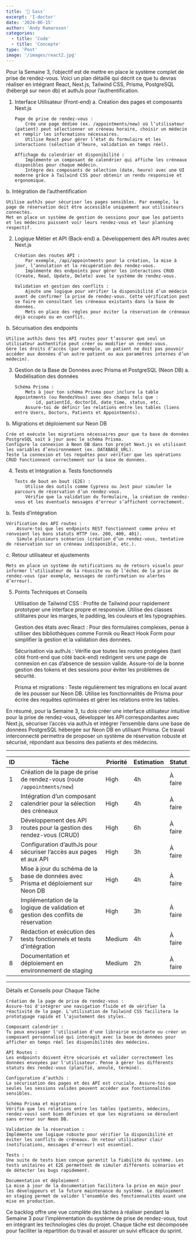 ```yaml
---
title: '🚀 Sass'
excerpt: 'I-doctor'
date: '2024-06-15'
author: 'Andy Ramaroson'
categories:
  - title: 'Code'
  - title: 'Concepte'
type: 'Post'
image: '/images/react2.jpg'
---
```


Pour la Semaine 3, l’objectif est de mettre en place le système complet de prise de rendez-vous. Voici un plan détaillé qui décrit ce que tu devras réaliser en intégrant React, Next.js, Tailwind CSS, Prisma, PostgreSQL (hébergé sur neon db) et authJs pour l’authentification.

1.  Interface Utilisateur (Front-end)
    a. Création des pages et composants Next.js

        Page de prise de rendez-vous :
            Crée une page dédiée (ex. /appointments/new) où l’utilisateur (patient) peut sélectionner un créneau horaire, choisir un médecin et remplir les informations nécessaires.
            Utilise React pour gérer l’état du formulaire et les interactions (sélection d’heure, validation en temps réel).

        Affichage du calendrier et disponibilité :
            Implémente un composant de calendrier qui affiche les créneaux disponibles pour chaque médecin.
            Intègre des composants de sélection (date, heure) avec une UI moderne grâce à Tailwind CSS pour obtenir un rendu responsive et ergonomique.

b. Intégration de l’authentification

    Utilise authJs pour sécuriser les pages sensibles. Par exemple, la page de réservation doit être accessible uniquement aux utilisateurs connectés.
    Met en place un système de gestion de sessions pour que les patients et les médecins puissent voir leurs rendez-vous et leur planning respectif.

2.  Logique Métier et API (Back-end)
    a. Développement des API routes avec Next.js

        Création des routes API :
            Par exemple, /api/appointments pour la création, la mise à jour, l’annulation et la récupération des rendez-vous.
            Implémente des endpoints pour gérer les interactions CRUD (Create, Read, Update, Delete) avec le système de rendez-vous.

        Validation et gestion des conflits :
            Ajoute une logique pour vérifier la disponibilité d’un médecin avant de confirmer la prise de rendez-vous. Cette vérification peut se faire en consultant les créneaux existants dans la base de données.
            Mets en place des règles pour éviter la réservation de créneaux déjà occupés ou en conflit.

b. Sécurisation des endpoints

    Utilise authJs dans tes API routes pour t’assurer que seul un utilisateur authentifié peut créer ou modifier un rendez-vous.
    Gère les droits d’accès (par exemple, un patient ne doit pas pouvoir accéder aux données d’un autre patient ou aux paramètres internes d’un médecin).

3.  Gestion de la Base de Données avec Prisma et PostgreSQL (Neon DB)
    a. Modélisation des données

        Schéma Prisma :
            Mets à jour ton schéma Prisma pour inclure la table Appointments (ou RendezVous) avec des champs tels que :
                id, patientId, doctorId, date_time, status, etc.
            Assure-toi de définir les relations entre les tables (liens entre Users, Doctors, Patients et Appointments).

b. Migrations et déploiement sur Neon DB

    Crée et exécute les migrations nécessaires pour que ta base de données PostgreSQL soit à jour avec le schéma Prisma.
    Configure la connexion à Neon DB dans ton projet Next.js en utilisant les variables d’environnement (ex. DATABASE_URL).
    Teste la connexion et les requêtes pour vérifier que les opérations CRUD fonctionnent correctement sur la base de données.

4.  Tests et Intégration
    a. Tests fonctionnels

        Tests de bout en bout (E2E) :
            Utilise des outils comme Cypress ou Jest pour simuler le parcours de réservation d’un rendez-vous.
            Vérifie que la validation du formulaire, la création de rendez-vous et les éventuels messages d’erreur s’affichent correctement.

b. Tests d’intégration

    Vérification des API routes :
        Assure-toi que les endpoints REST fonctionnent comme prévu et renvoient les bons statuts HTTP (ex. 200, 400, 401).
        Simule plusieurs scénarios (création d’un rendez-vous, tentative de réservation sur un créneau indisponible, etc.).

c. Retour utilisateur et ajustements

    Mets en place un système de notifications ou de retours visuels pour informer l’utilisateur de la réussite ou de l’échec de la prise de rendez-vous (par exemple, messages de confirmation ou alertes d’erreur).

5. Points Techniques et Conseils

   Utilisation de Tailwind CSS :
   Profite de Tailwind pour rapidement prototyper une interface propre et responsive. Utilise des classes utilitaires pour les marges, le padding, les couleurs et les typographies.

   Gestion des états avec React :
   Pour des formulaires complexes, pense à utiliser des bibliothèques comme Formik ou React Hook Form pour simplifier la gestion et la validation des données.

   Sécurisation via authJs :
   Vérifie que toutes les routes protégées (tant côté front-end que côté back-end) redirigent vers une page de connexion en cas d’absence de session valide.
   Assure-toi de la bonne gestion des tokens et des sessions pour éviter les problèmes de sécurité.

   Prisma et migrations :
   Teste régulièrement tes migrations en local avant de les pousser sur Neon DB.
   Utilise les fonctionnalités de Prisma pour écrire des requêtes optimisées et gérer les relations entre les tables.

En résumé, pour la Semaine 3, tu dois créer une interface utilisateur intuitive pour la prise de rendez-vous, développer les API correspondantes avec Next.js, sécuriser l’accès via authJs et intégrer l’ensemble dans une base de données PostgreSQL hébergée sur Neon DB en utilisant Prisma. Ce travail interconnecté permettra de proposer un système de réservation robuste et sécurisé, répondant aux besoins des patients et des médecins.

---

| **ID** | **Tâche**                                                                                           | **Priorité** | **Estimation** | **Statut** |
|--------|-----------------------------------------------------------------------------------------------------|--------------|----------------|------------|
| 1      | Création de la page de prise de rendez-vous (route `/appointments/new`)                             | High         | 4h             | À faire    |
| 2      | Intégration d’un composant calendrier pour la sélection des créneaux                                | High         | 4h             | À faire    |
| 3      | Développement des API routes pour la gestion des rendez-vous (CRUD)                                 | High         | 6h             | À faire    |
| 4      | Configuration d’authJs pour sécuriser l’accès aux pages et aux API                                  | High         | 3h             | À faire    |
| 5      | Mise à jour du schéma de la base de données avec Prisma et déploiement sur Neon DB                  | High         | 4h             | À faire    |
| 6      | Implémentation de la logique de validation et gestion des conflits de réservation                   | High         | 3h             | À faire    |
| 7      | Rédaction et exécution des tests fonctionnels et tests d’intégration                                | Medium       | 4h             | À faire    |
| 8      | Documentation et déploiement en environnement de staging                                            | Medium       | 2h             | À faire    |

---

Détails et Conseils pour Chaque Tâche

    Création de la page de prise de rendez-vous :
    Assure-toi d'intégrer une navigation fluide et de vérifier la réactivité de la page. L'utilisation de Tailwind CSS facilitera le prototypage rapide et l'ajustement des styles.

    Composant calendrier :
    Tu peux envisager l'utilisation d'une librairie existante ou créer un composant personnalisé qui interagit avec la base de données pour afficher en temps réel les disponibilités des médecins.

    API Routes :
    Les endpoints doivent être sécurisés et valider correctement les données envoyées par l'utilisateur. Pense à gérer les différents statuts des rendez-vous (planifié, annulé, terminé).

    Configuration d’authJs :
    La sécurisation des pages et des API est cruciale. Assure-toi que seules les sessions valides peuvent accéder aux fonctionnalités sensibles.

    Schéma Prisma et migrations :
    Vérifie que les relations entre les tables (patients, médecins, rendez-vous) sont bien définies et que les migrations se déroulent sans erreur sur Neon DB.

    Validation de la réservation :
    Implémente une logique robuste pour vérifier la disponibilité et éviter les conflits de créneaux. Un retour utilisateur clair (notifications, messages d'erreur) est essentiel.

    Tests :
    Une suite de tests bien conçue garantit la fiabilité du système. Les tests unitaires et E2E permettent de simuler différents scénarios et de détecter les bugs rapidement.

    Documentation et déploiement :
    La mise à jour de la documentation facilitera la prise en main pour les développeurs et la future maintenance du système. Le déploiement en staging permet de valider l’ensemble des fonctionnalités avant une mise en production.

Ce backlog offre une vue complète des tâches à réaliser pendant la Semaine 3 pour l’implémentation du système de prise de rendez-vous, tout en intégrant les technologies clés du projet. Chaque tâche est décomposée pour faciliter la répartition du travail et assurer un suivi efficace du sprint.
